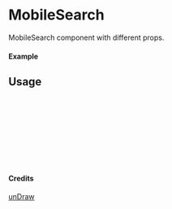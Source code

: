 
<Meta of={MobileSearch} title="unDraw/MobileSearch" />

# MobileSearch

MobileSearch component with different props.

#### Example

<Canvas of={MobileSearch.Primary} />

## Usage

```ts
import { MobileSearch } from "yadl-ui";

const Example = () => {
  return (
      <MobileSearch />
  );
};

export default Example;
```

#### Credits
[unDraw](https://undraw.co/illustrations)
